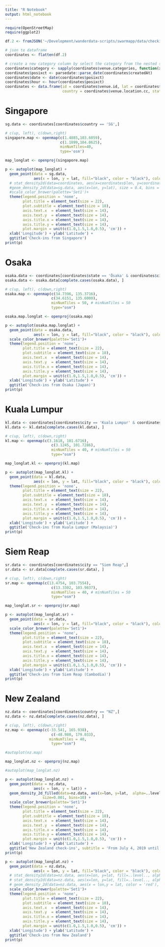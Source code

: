 ```yaml
---
title: "R Notebook"
output: html_notebook
---
```


```r
require(OpenStreetMap)
require(ggplot2)
```

```r
df.2 <- fromJSON('~/Development/wanderdata-scripts/swarmapp/data/checkins.json')

# json to dataframe
coordinates <- flatten(df.2)

# create a new category column by select the category from the nested structure 'venue.category'
coordinates$category <- sapply(coordinates$venue.categories, function(x) x$name)
coordinates$posixct <- parsedate::parse_date(coordinates$createdAt)
coordinates$date <- date(coordinates$posixct)
coordinates$hour <- hour(coordinates$posixct)
coordinates <- data.frame(id = coordinates$venue.id, lat = coordinates$venue.location.lat, lon = coordinates$venue.location.lng,
                          country = coordinates$venue.location.cc, state = coordinates$venue.location.state, city = coordinates$venue.location.city)
```

# Singapore
```r
sg.data <- coordinates[coordinates$country == 'SG',]

# c(up, left), c(down,right)
singapore.map <- openmap(c(1.4885,103.6059),
                         c(1.1899,104.0625),
                         minNumTiles=40,
                         type='osm')

map_longlat <- openproj(singapore.map)
```

```r
p <- autoplot(map_longlat) +
  geom_point(data = sg.data, 
             aes(x = lon, y = lat, fill="black", color = "black"), colour ="black", pch=21, size=5, stroke = 2) +
  # stat_density2d(data=coordinates, aes(x=coordinates$lon, y=coordinates$lat, fill=..level.., alpha=..level..), geom='polygon', size=0.01, bins=5) +
  #geom_density_2d(data=sg.data, aes(x=lon, y=lat), size = 0.4, bins = 10) +
  #scale_color_brewer(palette='Set1')+
  theme(legend.position = 'none',
        plot.title = element_text(size = 22),
        plot.subtitle = element_text(size = 18),
        axis.text.x  = element_text(size = 14),
        axis.text.y  = element_text(size = 14),
        axis.title.x = element_text(size = 14),
        axis.title.y = element_text(size = 14),
        plot.margin = unit(c(1.0,1.5,1.0,0.5), 'cm')) +
  xlab('Longitude') + ylab('Latitude') +
  ggtitle('Check-ins from Singapore')
print(p)
```

# Osaka
```r
osaka.data <- coordinates[coordinates$state == 'Ōsaka' & coordinates$city != 'Kadoma',]
osaka.data <- osaka.data[complete.cases(osaka.data), ]

# c(up, left), c(down,right)
osaka.map <- openmap(c(34.7396, 135.3716),
                     c(34.6151, 135.6000),
                     minNumTiles = 50, # minNumTiles = 50
                     type="osm")

osaka.map.longlat <- openproj(osaka.map)
```

```r
p <- autoplot(osaka.map.longlat) +
  geom_point(data = osaka.data, 
             aes(x = lon, y = lat, fill="black", color = "black"), colour ="black", pch=21, size=3, stroke = 2) +
  scale_color_brewer(palette='Set1')+
  theme(legend.position = 'none',
        plot.title = element_text(size = 22),
        plot.subtitle = element_text(size = 18),
        axis.text.x  = element_text(size = 14),
        axis.text.y  = element_text(size = 14),
        axis.title.x = element_text(size = 14),
        axis.title.y = element_text(size = 14),
        plot.margin = unit(c(1.0,1.5,1.0,0.5), 'cm')) +
  xlab('Longitude') + ylab('Latitude') +
  ggtitle('Check-ins from Osaka (Japan)')
print(p)
```


# Kuala Lumpur
```r
kl.data <- coordinates[coordinates$city == 'Kuala Lumpur' & coordinates$id != '4c6e4cddd5c3a1cdcfe9c72b',]
kl.data <- kl.data[complete.cases(kl.data), ]

# c(up, left), c(down,right)
kl.map <- openmap(c(3.1618, 101.6716),
                     c(3.1245, 101.7286),
                     minNumTiles = 40, # minNumTiles = 50
                     type="osm")

map_longlat.kl <- openproj(kl.map)
```

```r
p <- autoplot(map_longlat.kl) +
  geom_point(data = kl.data, 
             aes(x = lon, y = lat, fill="black", color = "black"), colour ="black", pch=21, size=3, stroke = 2) +
  theme(legend.position = 'none',
        plot.title = element_text(size = 22),
        plot.subtitle = element_text(size = 18),
        axis.text.x  = element_text(size = 14),
        axis.text.y  = element_text(size = 14),
        axis.title.x = element_text(size = 14),
        axis.title.y = element_text(size = 14),
        plot.margin = unit(c(1.0,1.5,1.0,0.5), 'cm')) +
  xlab('Longitude') + ylab('Latitude') +
  ggtitle('Check-ins from Kuala Lumpur (Malaysia)')
print(p)
```


# Siem Reap
```r
sr.data <- coordinates[coordinates$city == "Siem Reap",]
sr.data <- sr.data[complete.cases(sr.data), ]

# c(up, left), c(down,right)
sr.map <- openmap(c(13.4754, 103.7554),
                     c(13.3302, 103.9837),
                     minNumTiles = 40, # minNumTiles = 50
                     type="osm")

map_longlat.sr <- openproj(sr.map)
```

```r
p <- autoplot(map_longlat.sr) +
  geom_point(data = sr.data, 
             aes(x = lon, y = lat, fill="black", color = "black"), colour ="black", pch=21, size=3, stroke = 2) +
  scale_color_brewer(palette='Set1')+
  theme(legend.position = 'none',
        plot.title = element_text(size = 22),
        plot.subtitle = element_text(size = 18),
        axis.text.x  = element_text(size = 14),
        axis.text.y  = element_text(size = 14),
        axis.title.x = element_text(size = 14),
        axis.title.y = element_text(size = 14),
        plot.margin = unit(c(1.0,1.5,1.0,0.5), 'cm')) +
  xlab('Longitude') + ylab('Latitude') +
  ggtitle('Check-ins from Siem Reap (Cambodia)')
print(p)
```

# New Zealand
```r
nz.data <- coordinates[coordinates$country == "NZ",]
nz.data <- nz.data[complete.cases(nz.data), ]

# c(up, left), c(down,right)
nz.map <- openmap(c(-33.541, 165.938),
                     c(-48.980, 179.033),
                    minNumTiles = 40,
                     type="osm")

#autoplot(nz.map)

map_longlat.nz <- openproj(nz.map)

#autoplot(map_longlat.nz)
```

```r
p <- autoplot(map_longlat.nz) +
  geom_point(data = nz.data, 
             aes(x = lon, y = lat)) +
  geom_density_2d_filled(data=nz.data, aes(x=lon, y=lat,  alpha=..level..),
                 size=0.001, bins=10) +
  scale_color_brewer(palette='Set1')+
  theme(legend.position = 'none',
        plot.title = element_text(size = 22),
        plot.subtitle = element_text(size = 18),
        axis.text.x  = element_text(size = 14),
        axis.text.y  = element_text(size = 14),
        axis.title.x = element_text(size = 14),
        axis.title.y = element_text(size = 14),
        plot.margin = unit(c(1.0,1.5,1.0,0.5), 'cm')) +
  xlab('Longitude') + ylab('Latitude') +
  ggtitle('New Zealand check-ins', subtitle = 'From July 4, 2019 until July 10, 2019')
print(p)
```


```r
p <- autoplot(map_longlat.nz) +
  geom_point(data = nz.data, 
             aes(x = lon, y = lat, fill="black", color = "black"), colour ="black", pch=21, size=2, stroke = 1) +
  # stat_density2d(data=nz.data, aes(x=lon, y=lat, fill=..level.., alpha=..level..), geom='polygon', size=0.001, bins=10) +
  # stat_density2d(data=nz.data, aes(x=lon, y=lat, fill=..level.., alpha=..level..), geom='polygon', size=0.001, bins=10) +
  # geom_density_2d(data=nz.data, aes(x = lon,y = lat, color = 'red'), size = 0.4, bins = 10) +
  scale_color_brewer(palette='Set1')+
  theme(legend.position = 'none',
        plot.title = element_text(size = 22),
        plot.subtitle = element_text(size = 18),
        axis.text.x  = element_text(size = 14),
        axis.text.y  = element_text(size = 14),
        axis.title.x = element_text(size = 14),
        axis.title.y = element_text(size = 14),
        plot.margin = unit(c(1.0,1.5,1.0,0.5), 'cm')) +
  xlab('Longitude') + ylab('Latitude') +
  ggtitle('Check-ins from New Zealand')
print(p)
```



